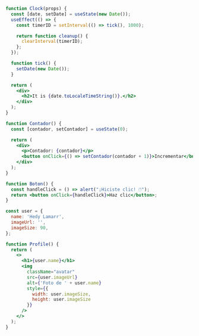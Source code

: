 ```jsx live
function Clock(props) {
  const [date, setDate] = useState(new Date());
  useEffect(() => {
    const timerID = setInterval(() => tick(), 1000);

    return function cleanup() {
      clearInterval(timerID);
    };
  });

  function tick() {
    setDate(new Date());
  }

  return (
    <div>
      <h2>It is {date.toLocaleTimeString()}.</h2>
    </div>
  );
}
```

```jsx live
function Contador() {
  const [contador, setContador] = useState(0);

  return (
    <div>
      <p>Contador: {contador}</p>
      <button onClick={() => setContador(contador + 1)}>Incrementar</button>
    </div>
  );
}
```

```jsx live
function Boton() {
  const handleClick = () => alert("¡Hiciste clic! 🖱️");
  return <button onClick={handleClick}>Haz clic</button>;
}

```

```jsx live
const user = {
  name: 'Hedy Lamarr',
  imageUrl: '',
  imageSize: 90,
};

function Profile() {
  return (
    <>
      <h1>{user.name}</h1>
      <img
        className="avatar"
        src={user.imageUrl}
        alt={'Foto de ' + user.name}
        style={{
          width: user.imageSize,
          height: user.imageSize
        }}
      />
    </>
  );
}

```